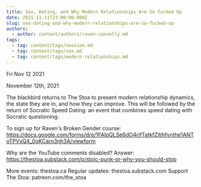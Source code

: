 ```yaml
---
title: Sex, Dating, and Why Modern Relationships Are So Fucked Up
date: 2021-11-11T23:00:00.000Z
slug: sex-dating-and-why-modern-relationships-are-so-fucked-up
authors:
  - author: content/authors/raven-connolly.md
tags:
  - tag: content/tags/session.md
  - tag: content/tags/sex.md
  - tag: content/tags/modern-relationships.md
---
```






Fri Nov 12 2021

November 12th, 2021

The blackbird returns to The Stoa to present modern relationship dynamics, the state they are in, and how they can improve. This will be followed by the return of Socratic Speed Dating: an event that combines speed dating with Socratic questioning.

To sign up for Raven's Broken Gender course: https://docs.google.com/forms/d/e/1FAIpQLSe6dO4rjfTatkfZIIjhfvnthe1ANToTPVxQ4_0oKCarn3nh3A/viewform

Why are the YouTube comments disabled? Answer: https://thestoa.substack.com/p/stoic-punk-or-why-you-should-stop

More events: thestoa.ca
Regular updates: thestoa.substack.com
Support The Stoa: patreon.com/the_stoa


